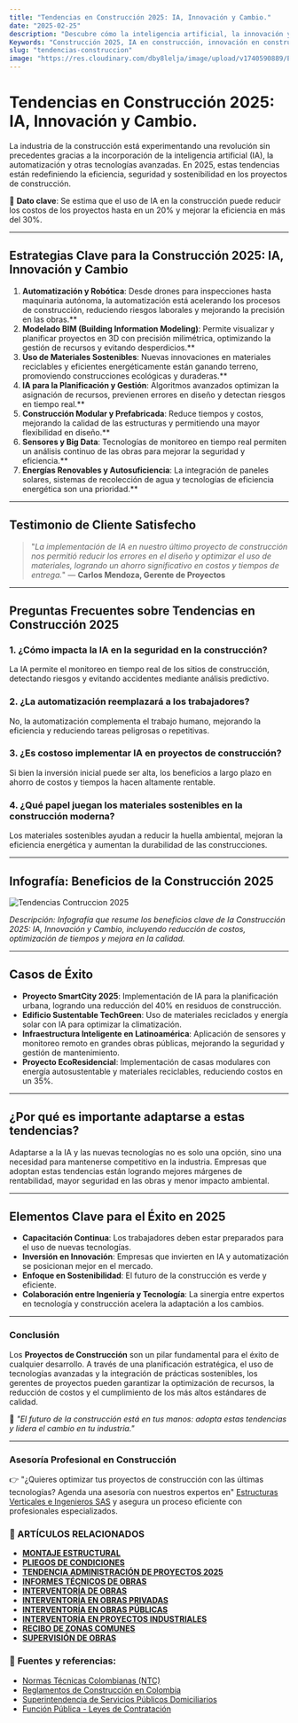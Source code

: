 ```yaml
---
title: "Tendencias en Construcción 2025: IA, Innovación y Cambio."
date: "2025-02-25"
description: "Descubre cómo la inteligencia artificial, la innovación y las nuevas tecnologías están transformando la industria de la construcción en 2025."
Keywords: "Construcción 2025, IA en construcción, innovación en construcción, tendencias construcción, automatización en construcción, modelado BIM, materiales sostenibles, construcción modular, prefabricación, big data en construcción, energías renovables en construcción, eficiencia energética en obras, planificación con IA, seguridad en construcción, robótica en construcción, sensores en obras, construcción inteligente, proyectos de construcción sostenible, tecnología en construcción, edificios sustentables, reducción de costos en construcción, monitoreo en tiempo real, infraestructura inteligente, obras públicas, planificación urbana, gestión de proyectos de construcción, ingeniería y tecnología en construcción."
slug: "tendencias-construccion"
image: "https://res.cloudinary.com/dby8lelja/image/upload/v1740590889/Estructuras%20Verticales%20e%20Ingenieros%20SAS/Imagenes%20Blog/Tendencias_en_Construcci%C3%B3n_2025_spyfwm.webp"
---
```


# Tendencias en Construcción 2025: IA, Innovación y Cambio.

La industria de la construcción está experimentando una revolución sin precedentes gracias a la incorporación de la inteligencia artificial (IA), la automatización y otras tecnologías avanzadas. En 2025, estas tendencias están redefiniendo la eficiencia, seguridad y sostenibilidad en los proyectos de construcción.

📌 **Dato clave**: Se estima que el uso de IA en la construcción puede reducir los costos de los proyectos hasta en un 20% y mejorar la eficiencia en más del 30%.

---

## Estrategias Clave para la Construcción 2025: IA, Innovación y Cambio

  1. **Automatización y Robótica**: Desde drones para inspecciones hasta maquinaria autónoma, la automatización está acelerando los procesos de construcción, reduciendo riesgos laborales y mejorando la precisión en las obras.**
  2. **Modelado BIM (Building Information Modeling)**: Permite visualizar y planificar proyectos en 3D con precisión milimétrica, optimizando la gestión de recursos y evitando desperdicios.**
  3. **Uso de Materiales Sostenibles**: Nuevas innovaciones en materiales reciclables y eficientes energéticamente están ganando terreno, promoviendo construcciones ecológicas y duraderas.**
  4. **IA para la Planificación y Gestión**: Algoritmos avanzados optimizan la asignación de recursos, previenen errores en diseño y detectan riesgos en tiempo real.**
  5. **Construcción Modular y Prefabricada**: Reduce tiempos y costos, mejorando la calidad de las estructuras y permitiendo una mayor flexibilidad en diseño.**
  6. **Sensores y Big Data**: Tecnologías de monitoreo en tiempo real permiten un análisis continuo de las obras para mejorar la seguridad y eficiencia.**
  7. **Energías Renovables y Autosuficiencia**: La integración de paneles solares, sistemas de recolección de agua y tecnologías de eficiencia energética son una prioridad.**

---

## Testimonio de Cliente Satisfecho

> "*La implementación de IA en nuestro último proyecto de construcción nos permitió reducir los errores en el diseño y optimizar el uso de materiales, logrando un ahorro significativo en costos y tiempos de entrega.*" — **Carlos Mendoza, Gerente de Proyectos**

---

## Preguntas Frecuentes sobre Tendencias en Construcción 2025

### 1. ¿Cómo impacta la IA en la seguridad en la construcción?
La IA permite el monitoreo en tiempo real de los sitios de construcción, detectando riesgos y evitando accidentes mediante análisis predictivo.

### 2. ¿La automatización reemplazará a los trabajadores?
No, la automatización complementa el trabajo humano, mejorando la eficiencia y reduciendo tareas peligrosas o repetitivas.

### 3. ¿Es costoso implementar IA en proyectos de construcción?
Si bien la inversión inicial puede ser alta, los beneficios a largo plazo en ahorro de costos y tiempos la hacen altamente rentable.

### 4. ¿Qué papel juegan los materiales sostenibles en la construcción moderna?
Los materiales sostenibles ayudan a reducir la huella ambiental, mejoran la eficiencia energética y aumentan la durabilidad de las construcciones.

---

## Infografía: Beneficios de la Construcción 2025

![Tendencias Contruccion 2025](https://res.cloudinary.com/dby8lelja/image/upload/v1740591228/Estructuras%20Verticales%20e%20Ingenieros%20SAS/Imagenes%20Blog/Tendencias_en_Construcci%C3%B3n_2025_infografia_exmgc7.webp)

*Descripción: Infografía que resume los beneficios clave de la Construcción 2025: IA, Innovación y Cambio, incluyendo reducción de costos, optimización de tiempos y mejora en la calidad.*

---

## Casos de Éxito

- **Proyecto SmartCity 2025**: Implementación de IA para la planificación urbana, logrando una reducción del 40% en residuos de construcción.
- **Edificio Sustentable TechGreen**: Uso de materiales reciclados y energía solar con IA para optimizar la climatización.
- **Infraestructura Inteligente en Latinoamérica**: Aplicación de sensores y monitoreo remoto en grandes obras públicas, mejorando la seguridad y gestión de mantenimiento.
- **Proyecto EcoResidencial**: Implementación de casas modulares con energía autosustentable y materiales reciclables, reduciendo costos en un 35%.

---

## ¿Por qué es importante adaptarse a estas tendencias?

Adaptarse a la IA y las nuevas tecnologías no es solo una opción, sino una necesidad para mantenerse competitivo en la industria. Empresas que adoptan estas tendencias están logrando mejores márgenes de rentabilidad, mayor seguridad en las obras y menor impacto ambiental.

---

## Elementos Clave para el Éxito en 2025

- **Capacitación Continua**: Los trabajadores deben estar preparados para el uso de nuevas tecnologías.
- **Inversión en Innovación**: Empresas que invierten en IA y automatización se posicionan mejor en el mercado.
- **Enfoque en Sostenibilidad**: El futuro de la construcción es verde y eficiente.
- **Colaboración entre Ingeniería y Tecnología**: La sinergia entre expertos en tecnología y construcción acelera la adaptación a los cambios.

---

### Conclusión  

Los **Proyectos de Construcción** son un pilar fundamental para el éxito de cualquier desarrollo. A través de una planificación estratégica, el uso de tecnologías avanzadas y la integración de prácticas sostenibles, los gerentes de proyectos pueden garantizar la optimización de recursos, la reducción de costos y el cumplimiento de los más altos estándares de calidad.

📢 *"El futuro de la construcción está en tus manos: adopta estas tendencias y lidera el cambio en tu industria."*

---

### Asesoría Profesional en Construcción

👉 "¿Quieres optimizar tus proyectos de construcción con las últimas tecnologías? Agenda una asesoría con nuestros expertos en" [Estructuras Verticales e Ingenieros SAS](https://www.estructurasverticales.com/) y asegura un proceso eficiente con profesionales especializados.

### 📌 ARTÍCULOS RELACIONADOS

- **[MONTAJE ESTRUCTURAL](https://www.estructurasverticales.com/blog/montaje-estructural-construccion)**  
- **[PLIEGOS DE CONDICIONES](https://www.estructurasverticales.com/blog/elaboracion-pliegos-condiciones)**  
- **[TENDENCIA ADMINISTRACIÓN DE PROYECTOS 2025](https://www.estructurasverticales.com/blog/administracion-proyectos-construccion)**  
- **[INFORMES TÉCNICOS DE OBRAS](https://www.estructurasverticales.com/blog/informes-tecnicos-obras)**  
- **[INTERVENTORÍA DE OBRAS](https://www.estructurasverticales.com/blog/interventoria-obras-colombia)**  
- **[INTERVENTORÍA EN OBRAS PRIVADAS](https://www.estructurasverticales.com/blog/interventoria-obras-privadas)**  
- **[INTERVENTORÍA EN OBRAS PÚBLICAS](https://www.estructurasverticales.com/blog/interventoria-obras-publicas)**  
- **[INTERVENTORÍA EN PROYECTOS INDUSTRIALES](https://www.estructurasverticales.com/blog/interventoria-proyectos-industriales)**  
- **[RECIBO DE ZONAS COMUNES](https://www.estructurasverticales.com/blog/recibo-zonas-comunes-ph)**  
- **[SUPERVISIÓN DE OBRAS](https://www.estructurasverticales.com/blog/supervision-obras-construccion)**  
 

### 🔗 **Fuentes y referencias:**

- [Normas Técnicas Colombianas (NTC)](https://www.icontec.org/)  
- [Reglamentos de Construcción en Colombia](https://www.minvivienda.gov.co/)  
- [Superintendencia de Servicios Públicos Domiciliarios](https://www.superservicios.gov.co/)  
- [Función Pública - Leyes de Contratación](https://www.funcionpublica.gov.co/)  

